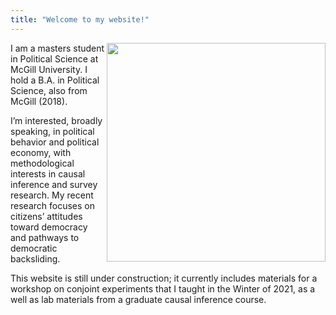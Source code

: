 ```yaml
---
title: "Welcome to my website!"
---
```



<div><img src="20191107_171006.jpg" width="350px" align="right" class="rotate90"></div>

I am a masters student in Political Science at McGill University. I hold a B.A. in Political Science, also from McGill (2018).

I'm interested, broadly speaking, in political behavior and political economy, with methodological interests in causal inference and survey research. My recent research focuses on citizens' attitudes toward democracy and pathways to democratic backsliding. 

This website is still under construction; it currently includes materials for a workshop on conjoint experiments that I taught in the Winter of 2021, as a well as lab materials from a graduate causal inference course. 
